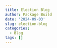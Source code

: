 ```yaml
---
title: Election Blog
author: Package Build
date: '2024-09-03'
slug: election-blog
categories:
  - Blog
tags: []
---
```

